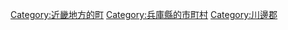 {{Commonscat|Inagawa, Hyogo}}
{{Catmore}}

{{DEFAULTSORT:Inagawa}}
[[Category:近畿地方的町|Category:近畿地方的町]]
[[Category:兵庫縣的市町村|Category:兵庫縣的市町村]]
[[Category:川邊郡|Category:川邊郡]]